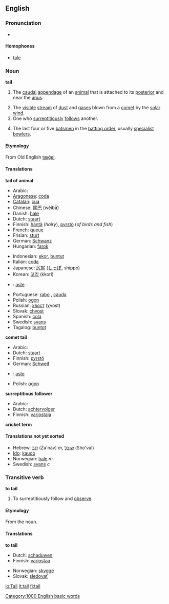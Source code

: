 ==English==

===Pronunciation===
*{{audio|en-us-tail.ogg|Audio (US)}}

====Homophones====
*[[tale]]

===Noun===
'''tail'''

#{{anatomy}} The [[caudal]] [[appendage]] of an [[animal]] that is attached to its [[posterior]] and near the [[anus]].
#The [[visible]] [[stream]] of [[dust]] and [[gas]]es blown from a [[comet]] by the [[solar wind]].
#One who [[surreptitious]]ly [[follow]]s another.
#{{Cricket}} The last four or five [[batsman|batsmen]] in the [[batting order]], usually [[specialist]] [[bowlers]].

====Etymology====
From Old English [[tægel|tæġel]].

====Translations====

<!--DefA-->'''tail of animal'''
{{top}}
*Arabic: {{ARchar|[[ذنب]]}} {{Unicode|(ðánab)}} {{m}}
*[[Aragonese]]: [[coda]] {{f}}
*[[Catalan]]: [[cua]] {{f}}
*Chinese: [[尾巴]] (wěibā)
*Danish: [[hale]] {{c}}
*Dutch: [[staart]] {{m}}
*Finnish: [[häntä]] (''hairy''), [[pyrstö]] (''of birds and fish'')
*French: [[queue#French|queue]] {{f}}
*Frisian: [[sturt]]
*German: [[Schwanz]] {{m}}
*Hungarian: [[farok]]
{{mid}}
*Indonesian: [[ekor]], [[buntut]]
*Italian: [[coda#Italian|coda]] {{f}}
*Japanese: [[尻尾]] ([[しっぽ]], shippo)
*Korean: [[꼬리]] (kkori)
*{{lv}}: [[aste]] {{f}}
*Portuguese: [[rabo]] {{m}}, [[cauda]] {{f}}
*Polish: [[ogon]] {{m}}
*Russian: [[хвост]] (χvost) {{m}}
*Slovak: [[chvost]] {{m}}
*Spanish: [[cola]] {{f}}
*Swedish: [[svans]]
*Tagalog: [[buntot]] {{n}}
{{bottom}}

<!--DefB-->'''comet tail'''
{{top}}
*Arabic: {{ARchar|[[ذنب]]}} {{Unicode|(ðánab)}} {{m}}
*Dutch: [[staart]] {{m}}
*Finnish: [[pyrstö]]
*German: [[Schweif]] {{m}}
{{mid}}
*{{lv}}: [[aste]] {{f}}
*Polish: [[ogon]] {{m}}
{{bottom}}

<!--DefC-->'''surreptitious follower'''
{{top}}
*Arabic: {{ARchar|[[ذنب]]}} {{Unicode|(ðánab)}} {{m}}
*Dutch: [[achtervolger]] {{m}}
*Finnish: [[varjostaja]]
{{mid}}
{{bottom}}

<!--DefD-->'''cricket term'''
{{top}}
{{mid}}
{{bottom}}

====Translations not yet sorted====
*Hebrew: [[זנב]] (Za'nav) ''m'', [[שובל]] (Sho'val)
*[[Ido]]: [[kaudo]]
*Norwegian: [[hale]] ''m''
*Swedish: [[svans]] ''c''

===Transitive verb===
'''to tail'''

#To surreptitiously follow and [[observe]].

====Etymology====
From the noun.

====Translations====
<!--DefA-->'''to tail'''
{{top}}
*Dutch: [[schaduwen]]
*Finnish: [[varjostaa]]
{{mid}}
*Norwegian: [[skygge]]
*Slovak: [[sledovať]]
{{bottom}}

[[Category:1000 English basic words]]

[[io:Tail]]
[[it:tail]]
[[fi:tail]]